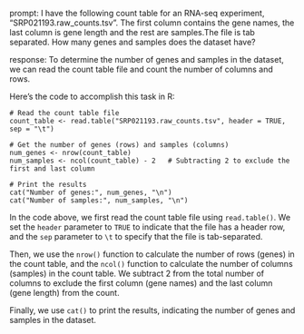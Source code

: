 prompt:
I have the following count table for an RNA-seq experiment, "SRP021193.raw_counts.tsv". The first column contains the gene names, the last column is gene length and the rest are samples.The file is tab separated. How many genes and samples does the dataset have?

response:
To determine the number of genes and samples in the dataset, we can read the count table file and count the number of columns and rows.

Here's the code to accomplish this task in R:

```
# Read the count table file
count_table <- read.table("SRP021193.raw_counts.tsv", header = TRUE, sep = "\t")

# Get the number of genes (rows) and samples (columns)
num_genes <- nrow(count_table)
num_samples <- ncol(count_table) - 2   # Subtracting 2 to exclude the first and last column

# Print the results
cat("Number of genes:", num_genes, "\n")
cat("Number of samples:", num_samples, "\n")
```

In the code above, we first read the count table file using `read.table()`. We set the `header` parameter to `TRUE` to indicate that the file has a header row, and the `sep` parameter to `\t` to specify that the file is tab-separated.

Then, we use the `nrow()` function to calculate the number of rows (genes) in the count table, and the `ncol()` function to calculate the number of columns (samples) in the count table. We subtract 2 from the total number of columns to exclude the first column (gene names) and the last column (gene length) from the count.

Finally, we use `cat()` to print the results, indicating the number of genes and samples in the dataset.
